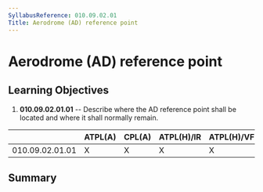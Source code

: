```yaml
---
SyllabusReference: 010.09.02.01
Title: Aerodrome (AD) reference point
---
```


# Aerodrome (AD) reference point

## Learning Objectives

1.  **010.09.02.01.01** -- Describe where the AD reference point shall be located
    and where it shall normally remain.

|                 | ATPL(A) | CPL(A) | ATPL(H)/IR | ATPL(H)/VFR | CPL(H) | IR  | CBIR(A) |
| --------------- | ------- | ------ | ---------- | ----------- | ------ | --- | ------- |
| 010.09.02.01.01 | X       | X      | X          | X           | X      | X   | X       |

## Summary
